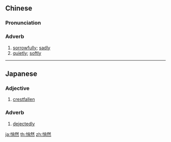 ==Chinese==
{{zh-forms}}

===Pronunciation===
{{zh-pron
|m=qiǎorán
|cat=adv
}}

===Adverb===
{{zh-adv}}

# [[sorrowfully]]; [[sadly]]
# [[quietly]]; [[softly]]

----

==Japanese==
{{ja-kanjitab|しょう|ぜん|yomi=o}}

===Adjective===
{{ja-adj|しょうぜん|infl=tari}}

# [[crestfallen]]

===Adverb===
{{ja-pos|adverb|しょうぜん}}

# [[dejectedly]]

[[ja:悄然]]
[[th:悄然]]
[[zh:悄然]]